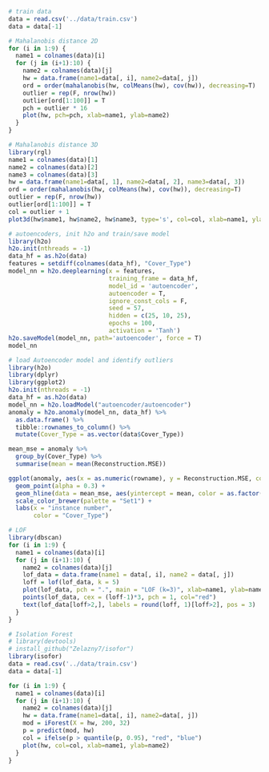 ```r
# train data
data = read.csv('../data/train.csv')
data = data[-1]
```

```r
# Mahalanobis distance 2D
for (i in 1:9) {
  name1 = colnames(data)[i]
  for (j in (i+1):10) {
    name2 = colnames(data)[j]
    hw = data.frame(name1=data[, i], name2=data[, j])
    ord = order(mahalanobis(hw, colMeans(hw), cov(hw)), decreasing=T)
    outlier = rep(F, nrow(hw))
    outlier[ord[1:100]] = T
    pch = outlier * 16
    plot(hw, pch=pch, xlab=name1, ylab=name2)
  }
}
```
```r
# Mahalanobis distance 3D
library(rgl)
name1 = colnames(data)[1]
name2 = colnames(data)[2]
name3 = colnames(data)[3]
hw = data.frame(name1=data[, 1], name2=data[, 2], name3=data[, 3])
ord = order(mahalanobis(hw, colMeans(hw), cov(hw)), decreasing=T)
outlier = rep(F, nrow(hw))
outlier[ord[1:100]] = T
col = outlier + 1
plot3d(hw$name1, hw$name2, hw$name3, type='s', col=col, xlab=name1, ylab=name2, zlab=name3)

```

```r
# autoencoders, init h2o and train/save model
library(h2o)
h2o.init(nthreads = -1)
data_hf = as.h2o(data)
features = setdiff(colnames(data_hf), "Cover_Type")
model_nn = h2o.deeplearning(x = features, 
                            training_frame = data_hf, 
                            model_id = 'autoencoder',
                            autoencoder = T,
                            ignore_const_cols = F,
                            seed = 57,
                            hidden = c(25, 10, 25),
                            epochs = 100,
                            activation = 'Tanh')
h2o.saveModel(model_nn, path='autoencoder', force = T)
model_nn
```

```r
# load Autoencoder model and identify outliers
library(h2o)
library(dplyr)
library(ggplot2)
h2o.init(nthreads = -1)
data_hf = as.h2o(data)
model_nn = h2o.loadModel("autoencoder/autoencoder")
anomaly = h2o.anomaly(model_nn, data_hf) %>%
  as.data.frame() %>%
  tibble::rownames_to_column() %>%
  mutate(Cover_Type = as.vector(data$Cover_Type))

mean_mse = anomaly %>%
  group_by(Cover_Type) %>%
  summarise(mean = mean(Reconstruction.MSE))

ggplot(anomaly, aes(x = as.numeric(rowname), y = Reconstruction.MSE, color = as.factor(Cover_Type))) +
  geom_point(alpha = 0.3) +
  geom_hline(data = mean_mse, aes(yintercept = mean, color = as.factor(Cover_Type))) +
  scale_color_brewer(palette = "Set1") +
  labs(x = "instance number",
       color = "Cover_Type")

```

```r
# LOF
library(dbscan)
for (i in 1:9) {
  name1 = colnames(data)[i]
  for (j in (i+1):10) {
    name2 = colnames(data)[j]
    lof_data = data.frame(name1 = data[, i], name2 = data[, j])
    loff = lof(lof_data, k = 5)
    plot(lof_data, pch = ".", main = "LOF (k=3)", xlab=name1, ylab=name2)
    points(lof_data, cex = (loff-1)*3, pch = 1, col="red")
    text(lof_data[loff>2,], labels = round(loff, 1)[loff>2], pos = 3)
  }
}
```


```r
# Isolation Forest
# library(devtools)
# install_github("Zelazny7/isofor")
library(isofor)
data = read.csv('../data/train.csv')
data = data[-1]

for (i in 1:9) {
  name1 = colnames(data)[i]
  for (j in (i+1):10) {
    name2 = colnames(data)[j]
    hw = data.frame(name1=data[, i], name2=data[, j])
    mod = iForest(X = hw, 200, 32)
    p = predict(mod, hw)
    col = ifelse(p > quantile(p, 0.95), "red", "blue")
    plot(hw, col=col, xlab=name1, ylab=name2)
  }
}
```


